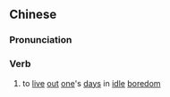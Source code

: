 {{also|闲住}}
==Chinese==
{{zh-forms|s=闲住}}

===Pronunciation===
{{zh-pron
|m=xiánzhù
|cat=v
}}

===Verb===
{{zh-verb}}

# {{lb|zh|archaic}} to [[live]] [[out]] [[one]]'s [[day]]s in [[idle]] [[boredom]]